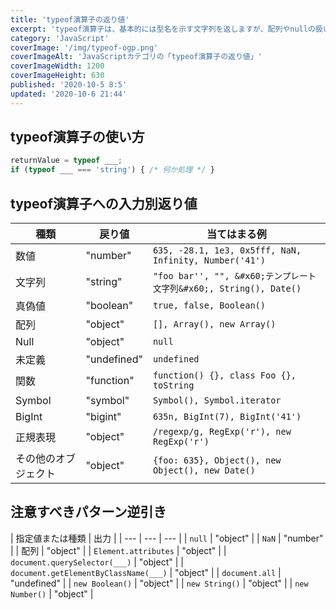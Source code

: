 ```yaml
---
title: 'typeof演算子の返り値'
excerpt: 'typeof演算子は、基本的には型名を示す文字列を返しますが、配列やnullの扱いなど注意すべき点もあります。'
category: 'JavaScript'
coverImage: '/img/typeof-ogp.png'
coverImageAlt: 'JavaScriptカテゴリの「typeof演算子の返り値」'
coverImageWidth: 1200
coverImageHeight: 630
published: '2020-10-5 8:5'
updated: '2020-10-6 21:44'
---
```


## typeof演算子の使い方

```js
returnValue = typeof ___;
if (typeof ___ === 'string') { /* 何か処理 */ }
```

## typeof演算子への入力別返り値

| 種類 | 戻り値 | 当てはまる例 |
| --- | --- | --- |
| 数値 | "number" | `635, -28.1, 1e3, 0x5fff, NaN, Infinity, Number('41')` |
| 文字列 | "string" | <span className="js_html_unescape">`"foo bar'', "", &#x60;テンプレート文字列&#x60;, String(), Date()`</span> |
| 真偽値 | "boolean" | `true, false, Boolean()` |
| 配列 | "object" | `[], Array(), new Array()` |
| Null | "object" | `null` |
| 未定義 | "undefined" | `undefined` |
| 関数 | "function" | `function() {}, class Foo {}, toString` |
| Symbol | "symbol" | `Symbol(), Symbol.iterator` |
| BigInt | "bigint" | `635n, BigInt(7), BigInt('41')` |
| 正規表現 | "object" | `/regexp/g, RegExp('r'), new RegExp('r')` |
| その他のオブジェクト | "object" | `{foo: 635}, Object(), new Object(), new Date()` |

## 注意すべきパターン逆引き

| 指定値または種類 | 出力 |
| --- | --- | --- |
| `null` | "object" |
| `NaN` | "number" |
| 配列 | "object" |
| `Element.attributes` | "object" |
| `document.querySelector(___)` | "object" |
| `document.getElementByClassName(___)` | "object" |
| `document.all` | "undefined" |
| `new Boolean()` | "object" |
| `new String()` | "object" |
| `new Number()` | "object" |